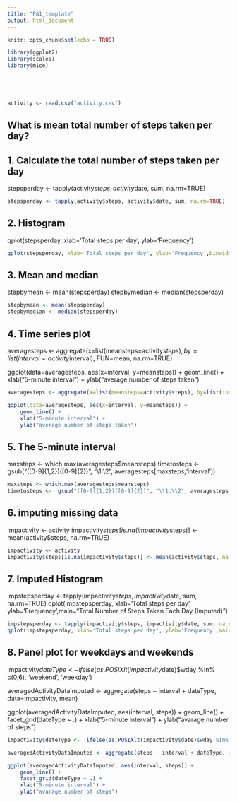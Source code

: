 ```yaml
---
title: "𝙿𝙰𝟷_𝚝𝚎𝚖𝚙𝚕𝚊𝚝𝚎"
output: html_document
---
```


```r
knitr::opts_chunk$set(echo = TRUE)
```


```r

library(ggplot2)
library(scales)
library(mice)





activity <- read.csv("activity.csv")
```


## What is mean total number of steps taken per day?

## 1. Calculate the total number of steps taken per day

stepsperday <- tapply(activity$steps, activity$date, sum, na.rm=TRUE)

```r
stepsperday <- tapply(activity$steps, activity$date, sum, na.rm=TRUE)
```
## 2. Histogram
qplot(stepsperday, xlab='Total steps per day', ylab='Frequency')

```r
qplot(stepsperday, xlab='Total steps per day', ylab='Frequency',binwidth=100)
```

## 3. Mean and median

stepbymean <- mean(stepsperday)
stepbymedian <- median(stepsperday)

```r
stepbymean <- mean(stepsperday)
stepbymedian <- median(stepsperday)
```

## 4. Time series plot 

averagesteps <- aggregate(x=list(meansteps=activity$steps), by=list(interval=activity$interval), FUN=mean, na.rm=TRUE)

ggplot(data=averagesteps, aes(x=interval, y=meansteps)) +
    geom_line() +
    xlab("5-minute interval") +
    ylab("average number of steps taken") 
    
```r
averagesteps <- aggregate(x=list(meansteps=activity$steps), by=list(interval=activity$interval), FUN=mean, na.rm=TRUE)

ggplot(data=averagesteps, aes(x=interval, y=meansteps)) +
    geom_line() +
    xlab("5-minute interval") +
    ylab("average number of steps taken") 
```

## 5. The 5-minute interval 

maxsteps <- which.max(averagesteps$meansteps)
timetosteps <-  gsub("([0-9]{1,2})([0-9]{2})", "\\1:\\2", averagesteps[maxsteps,'interval'])

```r
maxsteps <- which.max(averagesteps$meansteps)
timetosteps <-  gsub("([0-9]{1,2})([0-9]{2})", "\\1:\\2", averagesteps[maxsteps,'interval'])
```

## 6. imputing missing data 

impactivity <- activity
impactivity$steps[is.na(impactivity$steps)] <- mean(activity$steps, na.rm=TRUE)

```r
impactivity <- activity
impactivity$steps[is.na(impactivity$steps)] <- mean(activity$steps, na.rm=TRUE)
```

## 7. Imputed Histogram 

impstepsperday <- tapply(impactivity$steps, impactivity$date, sum, na.rm=TRUE)
qplot(impstepsperday, xlab='Total steps per day', ylab='Frequency',main="Total Number of Steps Taken Each Day (Imputed)")

```r
impstepsperday <- tapply(impactivity$steps, impactivity$date, sum, na.rm=TRUE)
qplot(impstepsperday, xlab='Total steps per day', ylab='Frequency',main="Total Number of Steps Taken Each Day (Imputed)",binwidth=100)
```

## 8. Panel plot for weekdays and weekends

impactivity$dateType <-  ifelse(as.POSIXlt(impactivity$date)$wday %in% c(0,6), 'weekend', 'weekday')

averagedActivityDataImputed <- aggregate(steps ~ interval + dateType, data=impactivity, mean)

ggplot(averagedActivityDataImputed, aes(interval, steps)) + 
    geom_line() + 
    facet_grid(dateType ~ .) +
    xlab("5-minute interval") + 
    ylab("avarage number of steps")
    
```r
impactivity$dateType <-  ifelse(as.POSIXlt(impactivity$date)$wday %in% c(0,6), 'weekend', 'weekday')

averagedActivityDataImputed <- aggregate(steps ~ interval + dateType, data=impactivity, mean)

ggplot(averagedActivityDataImputed, aes(interval, steps)) + 
    geom_line() + 
    facet_grid(dateType ~ .) +
    xlab("5-minute interval") + 
    ylab("avarage number of steps")

```